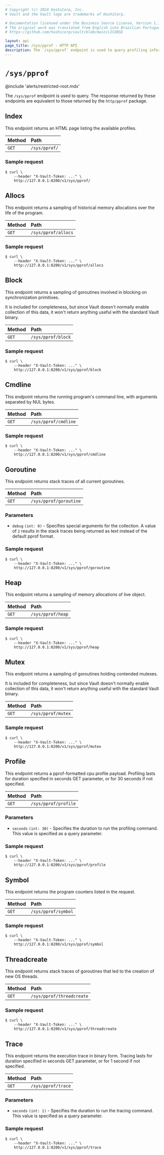 ```yaml
---
# Copyright (c) 2024 HashiCorp, Inc.
# Vault and the Vault logo are trademarks of HashiCorp.

# Documentation licensed under the Business Source License, Version 1.1.
# The original work was translated from English into Brazilian Portuguese.
# https://github.com/hashicorp/vault/blob/main/LICENSE

layout: api
page_title: /sys/pprof - HTTP API
description: The `/sys/pprof` endpoint is used to query profiling information.
---
```


# `/sys/pprof`

@include 'alerts/restricted-root.mdx'

The `/sys/pprof` endpoint is used to query. The response returned by
these endpoints are equivalent to those returned by the `http/pprof`
package.

## Index

This endpoint returns an HTML page listing the available profiles.

| Method | Path          |
| :----- | :------------ |
| `GET`  | `/sys/pprof/` |

### Sample request

```shell-session
$ curl \
    --header "X-Vault-Token: ..." \
    http://127.0.0.1:8200/v1/sys/pprof/
```

## Allocs

This endpoint returns a sampling of historical memory allocations over the life
of the program.

| Method | Path              |
| :----- | :---------------- |
| `GET`  | `/sys/pprof/allocs` |

### Sample request

```shell-session
$ curl \
    --header "X-Vault-Token: ..." \
    http://127.0.0.1:8200/v1/sys/pprof/allocs
```

## Block

This endpoint returns a sampling of goroutines involved in blocking on
synchronization primitives.

It is included for completeness, but since Vault doesn't normally enable
collection of this data, it won't return anything useful with the standard
Vault binary.

| Method | Path              |
| :----- | :---------------- |
| `GET`  | `/sys/pprof/block` |

### Sample request

```shell-session
$ curl \
    --header "X-Vault-Token: ..." \
    http://127.0.0.1:8200/v1/sys/pprof/block
```

## Cmdline

This endpoint returns the running program's command line, with arguments
separated by NUL bytes.

| Method | Path                 |
| :----- | :------------------- |
| `GET`  | `/sys/pprof/cmdline` |

### Sample request

```shell-session
$ curl \
    --header "X-Vault-Token: ..." \
    http://127.0.0.1:8200/v1/sys/pprof/cmdline
```

## Goroutine

This endpoint returns stack traces of all current goroutines.

| Method | Path                   |
| :----- | :--------------------- |
| `GET`  | `/sys/pprof/goroutine` |

### Parameters

- `debug` `(int: 0)` - Specifies special arguments for the collection.
A value of `2` results in the stack traces being returned as text
instead of the default pprof format.

### Sample request

```shell-session
$ curl \
    --header "X-Vault-Token: ..." \
    http://127.0.0.1:8200/v1/sys/pprof/goroutine
```

## Heap

This endpoint returns a sampling of memory allocations of live object.

| Method | Path              |
| :----- | :---------------- |
| `GET`  | `/sys/pprof/heap` |

### Sample request

```shell-session
$ curl \
    --header "X-Vault-Token: ..." \
    http://127.0.0.1:8200/v1/sys/pprof/heap
```

## Mutex

This endpoint returns a sampling of goroutines holding contended mutexes.

It is included for completeness, but since Vault doesn't normally enable
collection of this data, it won't return anything useful with the standard
Vault binary.

| Method | Path              |
| :----- | :---------------- |
| `GET`  | `/sys/pprof/mutex` |

### Sample request

```shell-session
$ curl \
    --header "X-Vault-Token: ..." \
    http://127.0.0.1:8200/v1/sys/pprof/mutex
```

## Profile

This endpoint returns a pprof-formatted cpu profile payload. Profiling
lasts for duration specified in seconds GET parameter, or for 30 seconds
if not specified.

| Method | Path                 |
| :----- | :------------------- |
| `GET`  | `/sys/pprof/profile` |

### Parameters

- `seconds` `(int: 30)` - Specifies the duration to run the profiling
  command. This value is specified as a query parameter.

### Sample request

```shell-session
$ curl \
    --header "X-Vault-Token: ..." \
    http://127.0.0.1:8200/v1/sys/pprof/profile
```

## Symbol

This endpoint returns the program counters listed in the request.

| Method | Path                |
| :----- | :------------------ |
| `GET`  | `/sys/pprof/symbol` |

### Sample request

```shell-session
$ curl \
    --header "X-Vault-Token: ..." \
    http://127.0.0.1:8200/v1/sys/pprof/symbol
```

## Threadcreate

This endpoint returns stack traces of goroutines that led to the creation of
new OS threads.

| Method | Path                   |
| :----- | :--------------------- |
| `GET`  | `/sys/pprof/threadcreate` |

### Sample request

```shell-session
$ curl \
    --header "X-Vault-Token: ..." \
    http://127.0.0.1:8200/v1/sys/pprof/threadcreate
```


## Trace

This endpoint returns the execution trace in binary form. Tracing lasts
for duration specified in seconds GET parameter, or for 1 second if not
specified.

| Method | Path               |
| :----- | :----------------- |
| `GET`  | `/sys/pprof/trace` |

### Parameters

- `seconds` `(int: 1)` - Specifies the duration to run the tracing
  command. This value is specified as a query parameter.

### Sample request

```shell-session
$ curl \
    --header "X-Vault-Token: ..." \
    http://127.0.0.1:8200/v1/sys/pprof/trace
```
